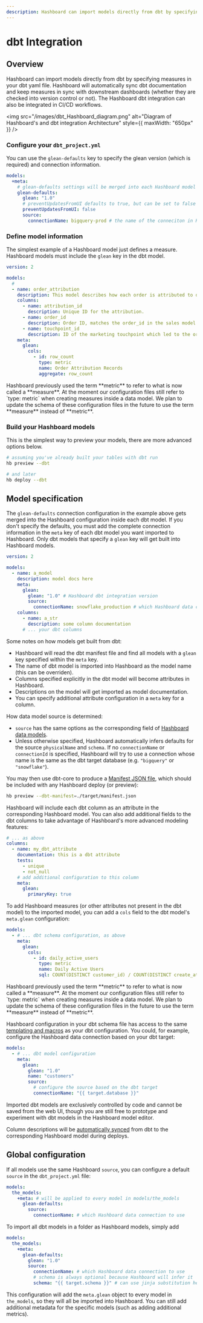 ```yaml
---
description: Hashboard can import models directly from dbt by specifying measures in your dbt yaml file.
---
```



# dbt Integration

## Overview

Hashboard can import models directly from dbt by specifying measures in your dbt yaml file. Hashboard will automatically sync dbt documentation and keep measures in sync with downstream dashboards (whether they are checked into version control or not). The Hashboard dbt integration can also be integrated in CI/CD workflows.

<img
  src="/images/dbt_Hashboard_diagram.png"
  alt="Diagram of Hashboard's and dbt integration Architecture"
  style={{ maxWidth: "650px" }}
/>

<Steps>

### Configure your `dbt_project.yml`

You can use the `glean-defaults` key to specify the glean version (which is required) and connection information.

```yaml filename="dbt_project.yml" copy
models:
  +meta:
    # glean-defaults settings will be merged into each Hashboard model
    glean-defaults:
      glean: "1.0"
      # preventUpdatesFromUI defaults to true, but can be set to false
      preventUpdatesFromUI: false
      source:
        connectionName: bigquery-prod # the name of the conneciton in Hashboard
```

### Define model information

The simplest example of a Hashboard model just defines a measure. Hashboard models must include the `glean` key in the dbt model.

```yaml filename="models/schema.yml" copy
version: 2

models:
  #
  - name: order_attribution
    description: This model describes how each order is attributed to different marketing touchpoints.
    columns:
      - name: attribution_id
        description: Unique ID for the attribution.
      - name: order_id
        description: Order ID, matches the order_id in the sales model.
      - name: touchpoint_id
        description: ID of the marketing touchpoint which led to the order.
    meta:
      glean:
        cols:
          - id: row_count
            type: metric
            name: Order Attribution Records
            aggregate: row_count
```

<Callout type="warning">
  Hashboard previously used the term **metric** to refer to what is now called a
  **measure**. At the moment our configuration files still refer to `type:
  metric` when creating measures inside a data model. We plan to update the
  schema of these configuration files in the future to use the term **measure**
  instead of **metric**.
</Callout>

### Build your Hashboard models

This is the simplest way to preview your models, there are more advanced options below.

```bash copy
# assuming you've already built your tables with dbt run
hb preview --dbt

# and later
hb deploy --dbt
```

</Steps>

## Model specification

The `glean-defaults` connection configuration in the example above gets merged into the Hashboard configuration inside each dbt model. If you don't specify the defaults, you must add the complete connection information in the `meta` key of each dbt model you want imported to Hashboard. Only dbt models that specify a `glean` key will get built into Hashboard models.

```yaml filename="schema.yml" copy
version: 2

models:
  - name: a_model
    description: model docs here
    meta:
      glean:
        glean: "1.0" # Hashboard dbt integration version
        source:
          connectionName: snowflake_production # which Hashboard data connection to use, can also be specified globally if you use glean-defaults
    columns:
      - name: a_str
        description: some column documentation
      # ... your dbt columns
```

Some notes on how models get built from dbt:

- Hashboard will read the dbt manifest file and find all models with a `glean` key specified within the `meta` key.
- The name of dbt model is imported into Hashboard as the model name (this can be overriden).
- Columns specified explicitly in the dbt model will become attributes in Hashboard.
- Descriptions on the model will get imported as model documentation.
- You can specify additional attribute configuration in a `meta` key for a column.

How data model source is determined:

- `source` has the same options as the corresponding field of [Hashboard data models](./config-schema/data-models.mdx).
- Unless otherwise specified, Hashboard automatically infers defaults for the source `physicalName` and `schema`. If no `connectionName` or `connectionId` is specified, Hashboard will try to use a connection whose name is the same as the dbt target database (e.g. `"bigquery"` or `"snowflake"`).

You may then use dbt-core to produce a [Manifest JSON file](https://docs.getdbt.com/reference/artifacts/manifest-json), which should be included with any Hashboard deploy (or preview):

```bash copy
hb preview --dbt-manifest=./target/manifest.json
```

Hashboard will include each dbt column as an attribute in the corresponding Hashboard model. You can also add additional fields to the dbt columns to take advantage of Hashboard's more advanced modeling features:

```yaml
# ... as above
columns:
  - name: my_dbt_attribute
    documentation: this is a dbt attribute
    tests:
      - unique
      - not_null
    # add additional configuration to this column
    meta:
      glean:
        primaryKey: true
```

To add Hashboard measures (or other attributes not present in the dbt model) to the imported model, you can add a `cols` field to the dbt model's `meta.glean` configuration:

```yaml
models:
  - # ... dbt schema configuration, as above
    meta:
      glean:
        cols:
          - id: daily_active_users
            type: metric
            name: Daily Active Users
            sql: COUNT(DISTINCT customer_id) / COUNT(DISTINCT create_at)
```

<Callout type="warning">
  Hashboard previously used the term **metric** to refer to what is now called a
  **measure**. At the moment our configuration files still refer to `type:
  metric` when creating measures inside a data model. We plan to update the
  schema of these configuration files in the future to use the term **measure**
  instead of **metric**.
</Callout>

Hashboard configuration in your dbt schema file has access to the same [templating and macros](https://docs.getdbt.com/docs/build/jinja-macros) as your dbt configuration. You could, for example, configure the Hashboard data connection based on your dbt target:

```yaml
models:
  - # ... dbt model configuration
    meta:
      glean:
        glean: "1.0"
        name: "customers"
        source:
          # configure the source based on the dbt target
          connectionName: "{{ target.database }}"
```

Imported dbt models are exclusively controlled by code and cannot be saved from the web UI, though you are still free to prototype and experiment with dbt models in the Hashboard model editor.

Column descriptions will be [automatically synced](../data-modeling/description-syncing.mdx) from dbt to the corresponding Hashboard model during deploys.

## Global configuration

If all models use the same Hashboard `source`, you can configure a default `source` in the `dbt_project.yml` file:

```yaml filename="dbt_project.yml"
models:
  the_models:
    +meta: # will be applied to every model in models/the_models
      glean-defaults:
        source:
          connectionName: # which Hashboard data connection to use
```

To import all dbt models in a folder as Hashboard models, simply add

```yaml filename="dbt_project.yml"
models:
  the_models:
    +meta:
      glean-defaults:
        glean: "1.0"
        source:
          connectionName: # which Hashboard data connection to use
          # schema is always optional because Hashboard will infer it
          schema: "{{ target.schema }}" # can use jinja substitution here
```

This configuration will add the `meta.glean` object to every model in `the_models`, so they will all be imported into Hashboard. You can still add additional metadata for the specific models (such as adding additional metrics).
